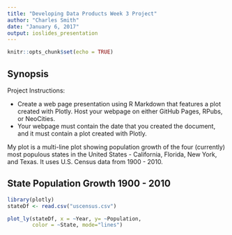 ---
title: "Developing Data Products Week 3 Project"
author: "Charles Smith"
date: "January 6, 2017"
output: ioslides_presentation
---

```{r setup, include=FALSE}
knitr::opts_chunk$set(echo = TRUE)
```
## Synopsis

Project Instructions:

- Create a web page presentation using R Markdown that features a plot created with Plotly. Host your webpage on either GitHub Pages, RPubs, or NeoCities.
- Your webpage must contain the date that you created the document, and it must contain a plot created with Plotly.

My plot is a multi-line plot showing population growth of the four (currently) most populous states in the United States - California, Florida, New York, and Texas.  It uses U.S. Census data from 1900 - 2010.

## State Population Growth 1900 - 2010

```{r, echo=FALSE, message = FALSE, warning=FALSE}
library(plotly)
stateDf <- read.csv("uscensus.csv")
```
```{r, fig.align="center", message = FALSE, warning=FALSE}
plot_ly(stateDf, x = ~Year, y= ~Population,
        color = ~State, mode="lines")
```
